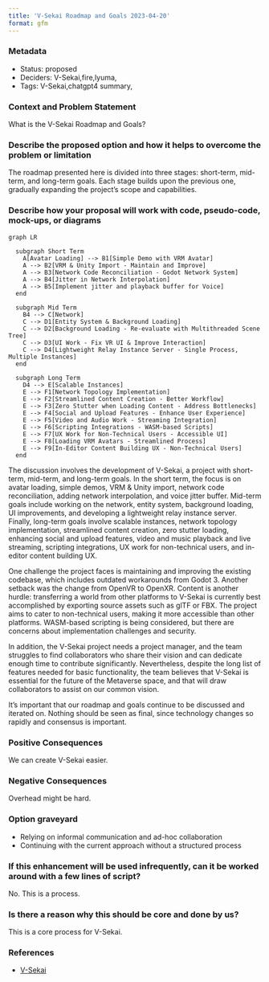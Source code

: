```yaml
---
title: 'V-Sekai Roadmap and Goals 2023-04-20'
format: gfm
---
```


### Metadata

- Status: proposed <!-- draft | proposed | rejected | accepted | deprecated | superseded by -->
- Deciders: V-Sekai,fire,lyuma,
- Tags: V-Sekai,chatgpt4 summary,

### Context and Problem Statement

What is the V-Sekai Roadmap and Goals?

### Describe the proposed option and how it helps to overcome the problem or limitation

The roadmap presented here is divided into three stages: short-term, mid-term, and long-term goals. Each stage builds upon the previous one, gradually expanding the project's scope and capabilities.

### Describe how your proposal will work with code, pseudo-code, mock-ups, or diagrams

```mermaid
graph LR

  subgraph Short Term
	A[Avatar Loading] --> B1[Simple Demo with VRM Avatar]
	A --> B2[VRM & Unity Import - Maintain and Improve]
	A --> B3[Network Code Reconciliation - Godot Network System]
	A --> B4[Jitter in Network Interpolation]
	A --> B5[Implement jitter and playback buffer for Voice]
  end

  subgraph Mid Term
	B4 --> C[Network]
	C --> D1[Entity System & Background Loading]
	C --> D2[Background Loading - Re-evaluate with Multithreaded Scene Tree]
	C --> D3[UI Work - Fix VR UI & Improve Interaction]
	C --> D4[Lightweight Relay Instance Server - Single Process, Multiple Instances]
  end

  subgraph Long Term
	D4 --> E[Scalable Instances]
	E --> F1[Network Topology Implementation]
	E --> F2[Streamlined Content Creation - Better Workflow]
	E --> F3[Zero Stutter when Loading Content - Address Bottlenecks]
	E --> F4[Social and Upload Features - Enhance User Experience]
	E --> F5[Video and Audio Work - Streaming Integration]
	E --> F6[Scripting Integrations - WASM-based Scripts]
	E --> F7[UX Work for Non-Technical Users - Accessible UI]
	E --> F8[Loading VRM Avatars - Streamlined Process]
	E --> F9[In-Editor Content Building UX - Non-Technical Users]
  end
```

The discussion involves the development of V-Sekai, a project with short-term, mid-term, and long-term goals. In the short term, the focus is on avatar loading, simple demos, VRM & Unity import, network code reconciliation, adding network interpolation, and voice jitter buffer. Mid-term goals include working on the network, entity system, background loading, UI improvements, and developing a lightweight relay instance server. Finally, long-term goals involve scalable instances, network topology implementation, streamlined content creation, zero stutter loading, enhancing social and upload features, video and music playback and live streaming, scripting integrations, UX work for non-technical users, and in-editor content building UX.

One challenge the project faces is maintaining and improving the existing codebase, which includes outdated workarounds from Godot 3. Another setback was the change from OpenVR to OpenXR. Content is another hurdle: transferring a world from other platforms to V-Sekai is currently best accomplished by exporting source assets such as glTF or FBX. The project aims to cater to non-technical users, making it more accessible than other platforms. WASM-based scripting is being considered, but there are concerns about implementation challenges and security.

In addition, the V-Sekai project needs a project manager, and the team struggles to find collaborators who share their vision and can dedicate enough time to contribute significantly. Nevertheless, despite the long list of features needed for basic functionality, the team believes that V-Sekai is essential for the future of the Metaverse space, and that will draw collaborators to assist on our common vision.

It's important that our roadmap and goals continue to be discussed and iterated on. Nothing should be seen as final, since technology changes so rapidly and consensus is important.

### Positive Consequences

We can create V-Sekai easier.

### Negative Consequences

Overhead might be hard.

### Option graveyard

- Relying on informal communication and ad-hoc collaboration
- Continuing with the current approach without a structured process


### If this enhancement will be used infrequently, can it be worked around with a few lines of script?

No. This is a process.

### Is there a reason why this should be core and done by us?

This is a core process for V-Sekai.

### References

- [V-Sekai](https://v-sekai.org/)

